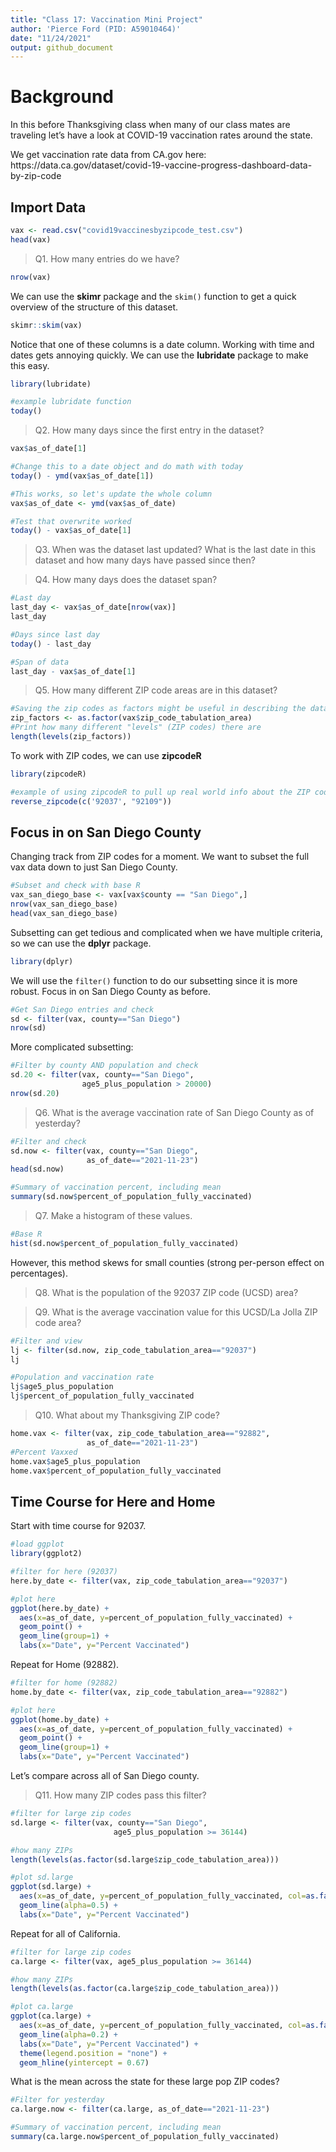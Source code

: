 ```yaml
---
title: "Class 17: Vaccination Mini Project"
author: 'Pierce Ford (PID: A59010464)'
date: "11/24/2021"
output: github_document
---
```


# Background

In this before Thanksgiving class when many of our class mates are traveling 
let's have a look at COVID-19 vaccination rates around the state.

We get vaccination rate data from CA.gov here:
https://data.ca.gov/dataset/covid-19-vaccine-progress-dashboard-data-by-zip-code

## Import Data

```r
vax <- read.csv("covid19vaccinesbyzipcode_test.csv")
head(vax)
```

> Q1. How many entries do we have?

```r
nrow(vax)
```

We can use the **skimr** package and the `skim()` function to get a quick 
overview of the structure of this dataset.

```r
skimr::skim(vax)
```

Notice that one of these columns is a date column. Working with time and dates 
gets annoying quickly. We can use the **lubridate** package to make this easy.

```r
library(lubridate)

#example lubridate function
today()
```

> Q2. How many days since the first entry in the dataset?

```r
vax$as_of_date[1]

#Change this to a date object and do math with today
today() - ymd(vax$as_of_date[1])

#This works, so let's update the whole column
vax$as_of_date <- ymd(vax$as_of_date)

#Test that overwrite worked
today() - vax$as_of_date[1]
```

> Q3. When was the dataset last updated? What is the last date in this dataset 
and how many days have passed since then?

> Q4. How many days does the dataset span?

```r
#Last day
last_day <- vax$as_of_date[nrow(vax)]
last_day

#Days since last day
today() - last_day

#Span of data
last_day - vax$as_of_date[1]
```

> Q5. How many different ZIP code areas are in this dataset? 

```r
#Saving the zip codes as factors might be useful in describing the data "by ZIP code" later
zip_factors <- as.factor(vax$zip_code_tabulation_area)
#Print how many different "levels" (ZIP codes) there are
length(levels(zip_factors))
```

To work with ZIP codes, we can use **zipcodeR**

```r
library(zipcodeR)

#example of using zipcodeR to pull up real world info about the ZIP codes
reverse_zipcode(c('92037', "92109"))
```

## Focus in on San Diego County

Changing track from ZIP codes for a moment. We want to subset the full vax data 
down to just San Diego County.

```r
#Subset and check with base R
vax_san_diego_base <- vax[vax$county == "San Diego",]
nrow(vax_san_diego_base)
head(vax_san_diego_base)
```

Subsetting can get tedious and complicated when we have multiple criteria, so we 
can use the **dplyr** package.

```r
library(dplyr)
```

We will use the `filter()` function to do our subsetting since it is more 
robust. Focus in on San Diego County as before.

```r
#Get San Diego entries and check
sd <- filter(vax, county=="San Diego")
nrow(sd)
```

More complicated subsetting:

```r
#Filter by county AND population and check
sd.20 <- filter(vax, county=="San Diego",
                age5_plus_population > 20000)
nrow(sd.20)
```

> Q6. What is the average vaccination rate of San Diego County as of yesterday?

```r
#Filter and check
sd.now <- filter(vax, county=="San Diego", 
                 as_of_date=="2021-11-23")
head(sd.now)

#Summary of vaccination percent, including mean
summary(sd.now$percent_of_population_fully_vaccinated)
```

> Q7. Make a histogram of these values.

```r
#Base R
hist(sd.now$percent_of_population_fully_vaccinated)
```

However, this method skews for small counties (strong per-person effect on 
percentages).

> Q8. What is the population of the 92037 ZIP code (UCSD) area?

> Q9. What is the average vaccination value for this UCSD/La Jolla ZIP code 
area?

```r
#Filter and view
lj <- filter(sd.now, zip_code_tabulation_area=="92037")
lj

#Population and vaccination rate
lj$age5_plus_population
lj$percent_of_population_fully_vaccinated
```

> Q10. What about my Thanksgiving ZIP code?

```r
home.vax <- filter(vax, zip_code_tabulation_area=="92882", 
                 as_of_date=="2021-11-23")
#Percent Vaxxed
home.vax$age5_plus_population
home.vax$percent_of_population_fully_vaccinated
```

## Time Course for Here and Home

Start with time course for 92037.

```r
#load ggplot
library(ggplot2)

#filter for here (92037)
here.by_date <- filter(vax, zip_code_tabulation_area=="92037")

#plot here
ggplot(here.by_date) + 
  aes(x=as_of_date, y=percent_of_population_fully_vaccinated) + 
  geom_point() +
  geom_line(group=1) +
  labs(x="Date", y="Percent Vaccinated")
```

Repeat for Home (92882).

```r
#filter for home (92882)
home.by_date <- filter(vax, zip_code_tabulation_area=="92882")

#plot here
ggplot(home.by_date) + 
  aes(x=as_of_date, y=percent_of_population_fully_vaccinated) + 
  geom_point() +
  geom_line(group=1) +
  labs(x="Date", y="Percent Vaccinated")
```

Let's compare across all of San Diego county.

> Q11. How many ZIP codes pass this filter?

```r
#filter for large zip codes
sd.large <- filter(vax, county=="San Diego",
                       age5_plus_population >= 36144)

#how many ZIPs
length(levels(as.factor(sd.large$zip_code_tabulation_area)))

#plot sd.large
ggplot(sd.large) + 
  aes(x=as_of_date, y=percent_of_population_fully_vaccinated, col=as.factor(zip_code_tabulation_area), group=zip_code_tabulation_area) + 
  geom_line(alpha=0.5) +
  labs(x="Date", y="Percent Vaccinated")
```

Repeat for all of California.

```r
#filter for large zip codes
ca.large <- filter(vax, age5_plus_population >= 36144)

#how many ZIPs
length(levels(as.factor(ca.large$zip_code_tabulation_area)))

#plot ca.large
ggplot(ca.large) + 
  aes(x=as_of_date, y=percent_of_population_fully_vaccinated, col=as.factor(zip_code_tabulation_area), group=zip_code_tabulation_area) + 
  geom_line(alpha=0.2) +
  labs(x="Date", y="Percent Vaccinated") +
  theme(legend.position = "none") +
  geom_hline(yintercept = 0.67)
```

What is the mean across the state for these large pop ZIP codes?

```r
#Filter for yesterday
ca.large.now <- filter(ca.large, as_of_date=="2021-11-23")

#Summary of vaccination percent, including mean
summary(ca.large.now$percent_of_population_fully_vaccinated)
```


